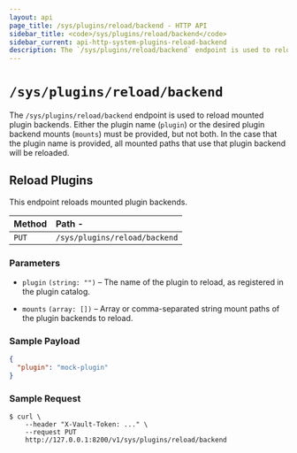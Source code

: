 ```yaml
---
layout: api
page_title: /sys/plugins/reload/backend - HTTP API
sidebar_title: <code>/sys/plugins/reload/backend</code>
sidebar_current: api-http-system-plugins-reload-backend
description: The `/sys/plugins/reload/backend` endpoint is used to reload plugin backends.
---
```


# `/sys/plugins/reload/backend`

The `/sys/plugins/reload/backend` endpoint is used to reload mounted plugin
backends. Either the plugin name (`plugin`) or the desired plugin backend mounts
(`mounts`) must be provided, but not both. In the case that the plugin name is
provided, all mounted paths that use that plugin backend will be reloaded.

## Reload Plugins

This endpoint reloads mounted plugin backends.

| Method   | Path                      -   |
| :---------------------------- | :--------------------- |
| `PUT`    | `/sys/plugins/reload/backend` |

### Parameters

- `plugin` `(string: "")` – The name of the plugin to reload, as
  registered in the plugin catalog.

- `mounts` `(array: [])` – Array or comma-separated string mount paths
  of the plugin backends to reload.

### Sample Payload

```json
{
  "plugin": "mock-plugin"
}
```

### Sample Request

```
$ curl \
    --header "X-Vault-Token: ..." \
    --request PUT
    http://127.0.0.1:8200/v1/sys/plugins/reload/backend
```
